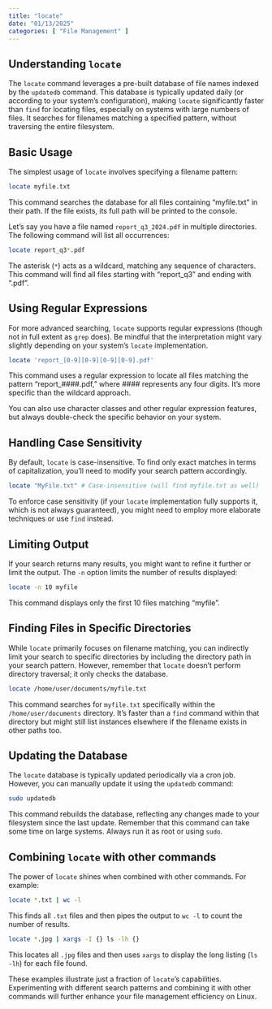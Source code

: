 ```yaml
---
title: "locate"
date: "01/13/2025"
categories: [ "File Management" ]
---
```

## Understanding `locate`

The `locate` command leverages a pre-built database of file names indexed by the `updatedb` command.  This database is typically updated daily (or according to your system's configuration), making `locate` significantly faster than `find` for locating files, especially on systems with large numbers of files.  It searches for filenames matching a specified pattern, without traversing the entire filesystem.

## Basic Usage

The simplest usage of `locate` involves specifying a filename pattern:

```bash
locate myfile.txt
```

This command searches the database for all files containing "myfile.txt" in their path.  If the file exists, its full path will be printed to the console.

Let's say you have a file named `report_q3_2024.pdf` in multiple directories.  The following command will list all occurrences:

```bash
locate report_q3*.pdf
```

The asterisk (`*`) acts as a wildcard, matching any sequence of characters.  This command will find all files starting with "report_q3" and ending with ".pdf".

##  Using Regular Expressions

For more advanced searching, `locate` supports regular expressions (though not in full extent as `grep` does).  Be mindful that the interpretation might vary slightly depending on your system's `locate` implementation.

```bash
locate 'report_[0-9][0-9][0-9][0-9].pdf'
```

This command uses a regular expression to locate all files matching the pattern "report_####.pdf," where #### represents any four digits.  It's more specific than the wildcard approach.

You can also use character classes and other regular expression features, but always double-check the specific behavior on your system.


##  Handling Case Sensitivity

By default, `locate` is case-insensitive.  To find only exact matches in terms of capitalization, you'll need to modify your search pattern accordingly.

```bash
locate "MyFile.txt" # Case-insensitive (will find myfile.txt as well)
```

To enforce case sensitivity (if your `locate` implementation fully supports it, which is not always guaranteed), you might need to employ more elaborate techniques or use `find` instead.

##  Limiting Output

If your search returns many results, you might want to refine it further or limit the output.  The `-n` option limits the number of results displayed:


```bash
locate -n 10 myfile
```

This command displays only the first 10 files matching "myfile".


##  Finding Files in Specific Directories

While `locate` primarily focuses on filename matching, you can indirectly limit your search to specific directories by including the directory path in your search pattern.  However, remember that `locate` doesn't perform directory traversal; it only checks the database.

```bash
locate /home/user/documents/myfile.txt
```

This command searches for `myfile.txt` specifically within the `/home/user/documents` directory.  It's faster than a `find` command within that directory but might still list instances elsewhere if the filename exists in other paths too.

##  Updating the Database

The `locate` database is typically updated periodically via a cron job. However, you can manually update it using the `updatedb` command:

```bash
sudo updatedb
```

This command rebuilds the database, reflecting any changes made to your filesystem since the last update. Remember that this command can take some time on large systems.  Always run it as root or using `sudo`.


##  Combining `locate` with other commands

The power of `locate` shines when combined with other commands.  For example:


```bash
locate *.txt | wc -l
```

This finds all `.txt` files and then pipes the output to `wc -l` to count the number of results.

```bash
locate *.jpg | xargs -I {} ls -lh {}
```

This locates all `.jpg` files and then uses `xargs` to display the long listing (`ls -lh`) for each file found.


These examples illustrate just a fraction of `locate`'s capabilities.  Experimenting with different search patterns and combining it with other commands will further enhance your file management efficiency on Linux.

